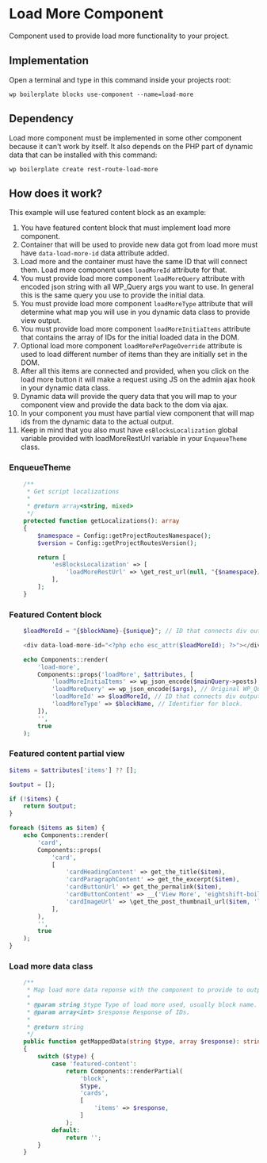 
<Meta of={ComponentData} name='About' />

# Load More Component

Component used to provide load more functionality to your project.

## Implementation

Open a terminal and type in this command inside your projects root:

```shell
wp boilerplate blocks use-component --name=load-more
```

## Dependency

Load more component must be implemented in some other component because it can't work by itself.
It also depends on the PHP part of dynamic data that can be installed with this command:

```shell
wp boilerplate create rest-route-load-more
```

## How does it work?

This example will use featured content block as an example:

1. You have featured content block that must implement load more component.
2. Container that will be used to provide new data got from load more must have `data-load-more-id` data attribute added.
3. Load more and the container must have the same ID that will connect them. Load more component uses `loadMoreId` attribute for that.
4. You must provide load more component `loadMoreQuery` attribute with encoded json string with all WP_Query args you want to use. In general this is the same query you use to provide the initial data.
5. You must provide load more component `loadMoreType` attribute that will determine what map you will use in you dynamic data class to provide view output.
5. You must provide load more component `loadMoreInitiaItems` attribute that contains the array of IDs for the initial loaded data in the DOM.
6. Optional load more component `loadMorePerPageOverride` attribute is used to load different number of items than they are initially set in the DOM.
7. After all this items are connected and provided, when you click on the load more button it will make a request using JS on the admin ajax hook in your dynamic data class.
8. Dynamic data will provide the query data that you will map to your component view and provide the data back to the dom via ajax.
9. In your component you must have partial view component that will map ids from the dynamic data to the actual output.
10. Keep in mind that you also must have `esBlocksLocalization` global variable provided with loadMoreRestUrl variable in your `EnqueueTheme` class.

### EnqueueTheme

```PHP
	/**
	 * Get script localizations
	 *
	 * @return array<string, mixed>
	 */
	protected function getLocalizations(): array
	{
		$namespace = Config::getProjectRoutesNamespace();
		$version = Config::getProjectRoutesVersion();

		return [
			'esBlocksLocalization' => [
				'loadMoreRestUrl' => \get_rest_url(null, "{$namespace}/{$version}/" . LoadMoreRoute::LOAD_MORE_ROUTE),
			],
		];
	}
```

### Featured Content block


```PHP
	$loadMoreId = "{$blockName}-{$unique}"; // ID that connects div output.

	<div data-load-more-id="<?php echo esc_attr($loadMoreId); ?>"></div> // Output DOM element.

	echo Components::render(
		'load-more',
		Components::props('loadMore', $attributes, [
			'loadMoreInitiaItems' => wp_json_encode($mainQuery->posts), // Initial posts array.
			'loadMoreQuery' => wp_json_encode($args), // Original WP_Query.
			'loadMoreId' => $loadMoreId, // ID that connects div output.
			'loadMoreType' => $blockName, // Identifier for block.
		]),
		'',
		true
	);
```

### Featured content partial view

```PHP
$items = $attributes['items'] ?? [];

$output = [];

if (!$items) {
	return $output;
}

foreach ($items as $item) {
	echo Components::render(
		'card',
		Components::props(
			'card',
			[
				'cardHeadingContent' => get_the_title($item),
				'cardParagraphContent' => get_the_excerpt($item),
				'cardButtonUrl' => get_the_permalink($item),
				'cardButtonContent' => __('View More', 'eightshift-boilerplate'),
				'cardImageUrl' => \get_the_post_thumbnail_url($item, 'large'),
			],
		),
		'',
		true
	);
}

```

### Load more data class

```PHP
	/**
	 * Map load more data reponse with the component to provide to output.
	 *
	 * @param string $type Type of load more used, usually block name.
	 * @param array<int> $response Response of IDs.
	 *
	 * @return string
	 */
	public function getMappedData(string $type, array $response): string
	{
		switch ($type) {
			case 'featured-content':
				return Components::renderPartial(
					'block',
					$type,
					'cards',
					[
						'items' => $response,
					]
				);
			default:
				return '';
		}
	}
```
